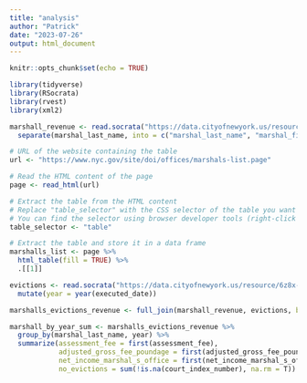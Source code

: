 ```yaml
---
title: "analysis"
author: "Patrick"
date: "2023-07-26"
output: html_document
---
```


```r
knitr::opts_chunk$set(echo = TRUE)

library(tidyverse)
library(RSocrata)
library(rvest)
library(xml2)
```

```r

marshall_revenue <- read.socrata("https://data.cityofnewyork.us/resource/7ewi-9cdf.csv") %>% 
  separate(marshal_last_name, into = c("marshal_last_name", "marshal_first init"), sep = ", | \\(")

```

```r
# URL of the website containing the table
url <- "https://www.nyc.gov/site/doi/offices/marshals-list.page"

# Read the HTML content of the page
page <- read_html(url)

# Extract the table from the HTML content
# Replace "table_selector" with the CSS selector of the table you want to scrape
# You can find the selector using browser developer tools (right-click on the table and inspect)
table_selector <- "table"

# Extract the table and store it in a data frame
marshalls_list <- page %>%
  html_table(fill = TRUE) %>% 
  .[[1]]

```

```r
evictions <- read.socrata("https://data.cityofnewyork.us/resource/6z8x-wfk4.csv") %>% 
  mutate(year = year(executed_date))

```

```r
marshalls_evictions_revenue <- full_join(marshall_revenue, evictions, by = c("marshal_last_name" = "marshal_last_name", "year" = "year"))
```

```r

marshall_by_year_sum <- marshalls_evictions_revenue %>% 
  group_by(marshal_last_name, year) %>% 
  summarize(assessment_fee = first(assessment_fee),
            adjusted_gross_fee_poundage = first(adjusted_gross_fee_poundage),
            net_income_marshal_s_office = first(net_income_marshal_s_office),
            no_evictions = sum(!is.na(court_index_number), na.rm = T))

```


